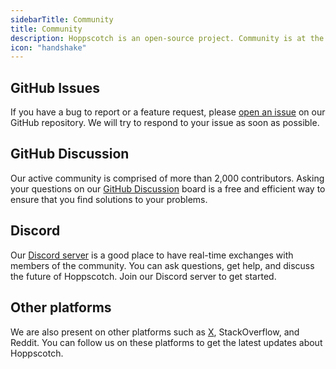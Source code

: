 ```yaml
---
sidebarTitle: Community
title: Community
description: Hoppscotch is an open-source project. Community is at the heart of everything we do.
icon: "handshake"
---
```


## GitHub Issues

If you have a bug to report or a feature request, please [open an issue](https://github.com/hoppscotch/hoppscotch/issues/new/choose) on our GitHub repository. We will try to respond to your issue as soon as possible.

## GitHub Discussion

Our active community is comprised of more than 2,000 contributors. Asking your questions on our [GitHub Discussion](https://github.com/hoppscotch/hoppscotch/discussions) board is a free and efficient way to ensure that you find solutions to your problems.

## Discord

Our [Discord server](https://hoppscotch.io/discord) is a good place to have real-time exchanges with members of the community. You can ask questions, get help, and discuss the future of Hoppscotch. Join our Discord server to get started.

## Other platforms

We are also present on other platforms such as [X](https://hoppscotch.io/twitter), StackOverflow, and Reddit. You can follow us on these platforms to get the latest updates about Hoppscotch.
